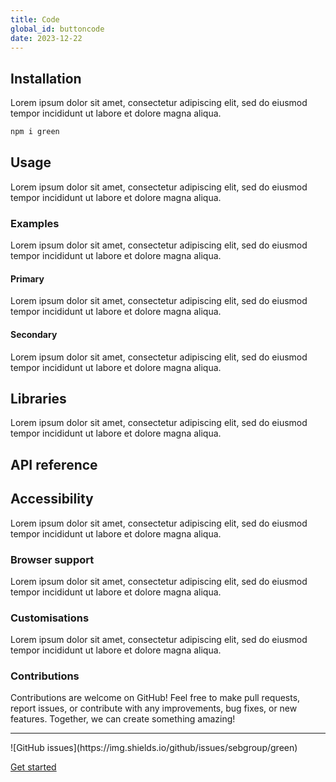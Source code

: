 ```yaml
---
title: Code
global_id: buttoncode
date: 2023-12-22
---
```


## Installation
Lorem ipsum dolor sit amet, consectetur adipiscing elit, sed do eiusmod tempor incididunt ut labore et dolore magna aliqua. 

```sh
npm i green
```


## Usage
Lorem ipsum dolor sit amet, consectetur adipiscing elit, sed do eiusmod tempor incididunt ut labore et dolore magna aliqua. 

### Examples
Lorem ipsum dolor sit amet, consectetur adipiscing elit, sed do eiusmod tempor incididunt ut labore et dolore magna aliqua.

#### Primary
Lorem ipsum dolor sit amet, consectetur adipiscing elit, sed do eiusmod tempor incididunt ut labore et dolore magna aliqua.

#### Secondary
Lorem ipsum dolor sit amet, consectetur adipiscing elit, sed do eiusmod tempor incididunt ut labore et dolore magna aliqua.

## Libraries
Lorem ipsum dolor sit amet, consectetur adipiscing elit, sed do eiusmod tempor incididunt ut labore et dolore magna aliqua.

## API reference
<Refs />

## Accessibility
Lorem ipsum dolor sit amet, consectetur adipiscing elit, sed do eiusmod tempor incididunt ut labore et dolore magna aliqua.

### Browser support
Lorem ipsum dolor sit amet, consectetur adipiscing elit, sed do eiusmod tempor incididunt ut labore et dolore magna aliqua.

### Customisations
Lorem ipsum dolor sit amet, consectetur adipiscing elit, sed do eiusmod tempor incididunt ut labore et dolore magna aliqua.

### Contributions
Contributions are welcome on GitHub! Feel free to make pull requests, report issues, or contribute with any improvements, bug fixes, or new features. Together, we can create something amazing!
<hr />![GitHub issues](https://img.shields.io/github/issues/sebgroup/green)

<a href="https://github.com/sebgroup/green/issues/new/choose">Get started</a>